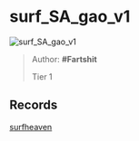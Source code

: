 
# surf_SA_gao_v1

![surf_SA_gao_v1](https://raw.githubusercontent.com/Sayt123/SurfMapPics/Maps-and-bonuses/csgo/surf_SA_gao_v1.jpg)

> Author: **#Fartshit**
>
> Tier 1

## Records

[surfheaven](https://surfheaven.eu/map/surf_SA_gao_v1)
